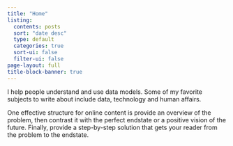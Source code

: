 ```yaml
---
title: "Home"
listing:
  contents: posts
  sort: "date desc"
  type: default
  categories: true
  sort-ui: false
  filter-ui: false
page-layout: full
title-block-banner: true
---
```


I help people understand and use data models. Some of my favorite subjects to write about include data, technology and human affairs.

One effective structure for online content is provide an overview of the problem, then contrast it with the perfect endstate or a positive vision of the future. Finally, provide a step-by-step solution that gets your reader from the problem to the endstate.
